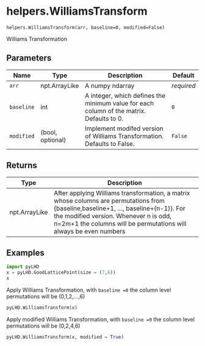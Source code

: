 # helpers.WilliamsTransform { #pyLHD.helpers.WilliamsTransform }

`helpers.WilliamsTransform(arr, baseline=0, modified=False)`

Williams Transformation

## Parameters

| Name       | Type             | Description                                                                              | Default    |
|------------|------------------|------------------------------------------------------------------------------------------|------------|
| `arr`      | npt.ArrayLike    | A numpy ndarray                                                                          | _required_ |
| `baseline` | int              | A integer, which defines the minimum value for each column of the matrix. Defaults to 0. | `0`        |
| `modified` | (bool, optional) | Implement modifed version of Williams Transformation. Defaults to False.                 | `False`    |

## Returns

| Type          | Description                                                                                                                                                                                                                                       |
|---------------|---------------------------------------------------------------------------------------------------------------------------------------------------------------------------------------------------------------------------------------------------|
| npt.ArrayLike | After applying Williams transformation, a matrix whose columns are permutations from {baseline,baseline+1, ..., baseline+(n-1)}. For the modified version. Whenever n is odd, n=2m+1 the columns will be permutations will always be even numbers |

## Examples



```python
import pyLHD
x = pyLHD.GoodLatticePoint(size = (7,6))
x
```
Apply Williams Transformation, with `baseline =0` the column level permutations will be (0,1,2,...,6)
```python
pyLHD.WilliamsTransform(x)
```
Apply modified Williams Transformation, with `baseline =0` the column level permutations will be (0,2,4,6)
```python
pyLHD.WilliamsTransform(x, modified = True)
```